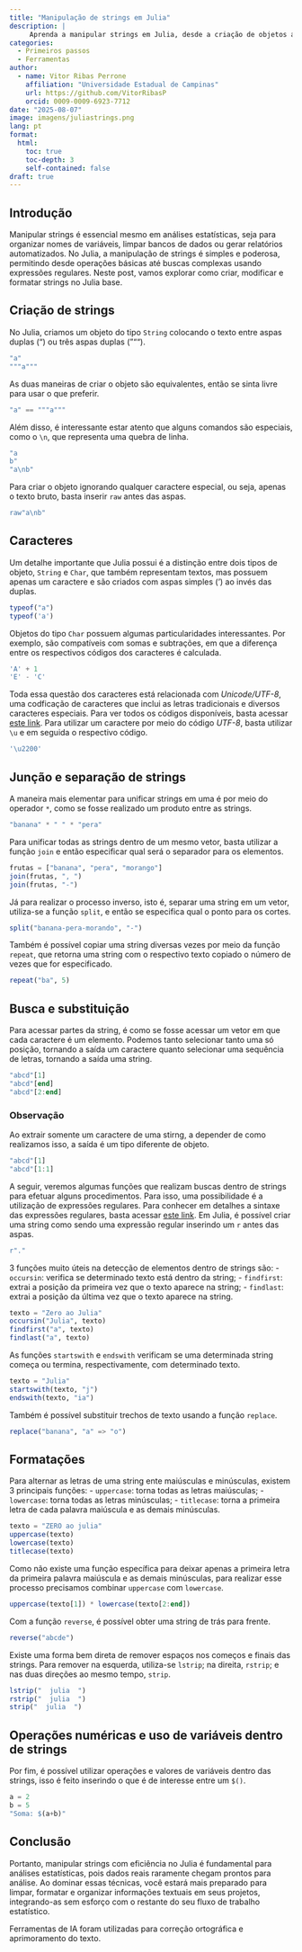 ```yaml
---
title: "Manipulação de strings em Julia"
description: |
     Aprenda a manipular strings em Julia, desde a criação de objetos até diversas operações e formatações.
categories:
  - Primeiros passos
  - Ferramentas
author:
  - name: Vitor Ribas Perrone
    affiliation: "Universidade Estadual de Campinas"
    url: https://github.com/VitorRibasP
    orcid: 0009-0009-6923-7712
date: "2025-08-07"
image: imagens/juliastrings.png
lang: pt
format:
  html:
    toc: true
    toc-depth: 3
    self-contained: false
draft: true
---
```


## Introdução
::: justify
Manipular strings é essencial mesmo em análises estatísticas, seja para organizar nomes de variáveis, limpar bancos de dados ou gerar relatórios automatizados. No Julia, a manipulação de strings é simples e poderosa, permitindo desde operações básicas até buscas complexas usando expressões regulares. Neste post, vamos explorar como criar, modificar e formatar strings no Julia base.
:::

## Criação de strings
No Julia, criamos um objeto do tipo `String` colocando o texto entre aspas duplas (") ou três aspas duplas (""").
```julia
"a"
"""a"""
```
As duas maneiras de criar o objeto são equivalentes, então se sinta livre para usar o que preferir.
```julia
"a" == """a"""
```
Além disso, é interessante estar atento que alguns comandos são especiais, como o `\n`, que representa uma quebra de linha.
```julia
"a
b"
"a\nb"
```
Para criar o objeto ignorando qualquer caractere especial, ou seja, apenas o texto bruto, basta inserir `raw` antes das aspas.
```julia
raw"a\nb"
```
## Caracteres
Um detalhe importante que Julia possui é a distinção entre dois tipos de objeto, `String` e `Char`, que também representam textos, mas possuem apenas um caractere e são criados com aspas simples (') ao invés das duplas. 
```julia
typeof("a")
typeof('a')
```
Objetos do tipo `Char` possuem algumas particularidades interessantes. Por exemplo, são compatíveis com somas e subtrações, em que a diferença entre os respectivos códigos dos caracteres é calculada.
```julia
'A' + 1
'E' - 'C'
```
Toda essa questão dos caracteres está relacionada com *Unicode/UTF-8*, uma codficação de caracteres que inclui as letras tradicionais e diversos caracteres especiais. Para ver todos os códigos disponíveis, basta acessar [este link](https://www.charset.org/utf-8). Para utilizar um caractere por meio do código *UTF-8*, basta utilizar `\u` e em seguida o respectivo código.
```julia
'\u2200'
```
## Junção e separação de strings
A maneira mais elementar para unificar strings em uma é por meio do operador `*`, como se fosse realizado um produto entre as strings.
```julia
"banana" * " " * "pera"
```
Para unificar todas as strings dentro de um mesmo vetor, basta utilizar a função `join` e então especificar qual será o separador para os elementos.
```julia
frutas = ["banana", "pera", "morango"]
join(frutas, ", ")
join(frutas, "-")
```
Já para realizar o processo inverso, isto é, separar uma string em um vetor, utiliza-se a função `split`, e então se especifica qual o ponto para os cortes.
```julia
split("banana-pera-morando", "-")
```
Também é possível copiar uma string diversas vezes por meio da função `repeat`, que retorna uma string com o respectivo texto copiado o número de vezes que for especificado.
```julia
repeat("ba", 5)
```
## Busca e substituição
Para acessar partes da string, é como se fosse acessar um vetor em que cada caractere é um elemento. Podemos tanto selecionar tanto uma só posição, tornando a saída um caractere quanto selecionar uma sequência de letras, tornando a saída uma string.  
```julia
"abcd"[1]
"abcd"[end]
"abcd"[2:end]
```
::: {.callout-note icon=false}
### Observação
Ao extrair somente um caractere de uma stirng, a depender de como realizamos isso, a saída é um tipo diferente de objeto.
```julia
"abcd"[1]
"abcd"[1:1]
```
:::
A seguir, veremos algumas funções que realizam buscas dentro de strings para efetuar alguns procedimentos. Para isso, uma possibilidade é a utilização de expressões regulares. Para conhecer em detalhes a sintaxe das expressões regulares, basta acessar [este link](https://pt.wikipedia.org/wiki/Express%C3%A3o_regular). Em Julia, é possível criar uma string como sendo uma expressão regular inserindo um `r` antes das aspas.
```julia
r"."
```
3 funções muito úteis na detecção de elementos dentro de strings são:
- `occursin`: verifica se determinado texto está dentro da string;
- `findfirst`: extrai a posição da primeira vez que o texto aparece na string;
- `findlast`: extrai a posição da última vez que o texto aparece na string.
```julia
texto = "Zero ao Julia"
occursin("Julia", texto)   
findfirst("a", texto)  
findlast("a", texto)       
```
As funções `startswith` e `endswith` verificam se uma determinada string começa ou termina, respectivamente, com determinado texto. 
```julia
texto = "Julia"
startswith(texto, "j")
endswith(texto, "ia")
```
Também é possível substituir trechos de texto usando a função `replace`.
```julia
replace("banana", "a" => "o")
```

## Formatações
Para alternar as letras de uma string ente maiúsculas e minúsculas, existem 3 principais funções:
- `uppercase`: torna todas as letras maiúsculas;
- `lowercase`: torna todas as letras minúsculas;
- `titlecase`: torna a primeira letra de cada palavra maiúscula e as demais minúsculas.
```julia
texto = "ZERO ao julia"
uppercase(texto)
lowercase(texto)
titlecase(texto)
```
Como não existe uma função específica para deixar apenas a primeira letra da primeira palavra maiúscula e as demais minúsculas, para realizar esse processo precisamos combinar `uppercase` com `lowercase`. 
```julia
uppercase(texto[1]) * lowercase(texto[2:end])
```

Com a função `reverse`, é possível obter uma string de trás para frente.
```julia
reverse("abcde")
```
Existe uma forma bem direta de remover espaços nos começos e finais das strings. Para remover na esquerda, utiliza-se `lstrip`; na direita, `rstrip`; e nas duas direções ao mesmo tempo, `strip`.
```julia
lstrip("  julia  ")
rstrip("  julia  ")
strip("  julia  ")
```

## Operações numéricas e uso de variáveis dentro de strings
Por fim, é possível utilizar operações e valores de variáveis dentro das strings, isso é feito inserindo o que é de interesse entre um `$()`. 
```julia
a = 2
b = 5
"Soma: $(a+b)"
``` 

## Conclusão
::: justify
Portanto, manipular strings com eficiência no Julia é fundamental para análises estatísticas, pois dados reais raramente chegam prontos para análise. Ao dominar essas técnicas, você estará mais preparado para limpar, formatar e organizar informações textuais em seus projetos, integrando-as sem esforço com o restante do seu fluxo de trabalho estatístico.
:::

::: callout-note
Ferramentas de IA foram utilizadas para correção ortográfica e aprimoramento do texto.
:::
